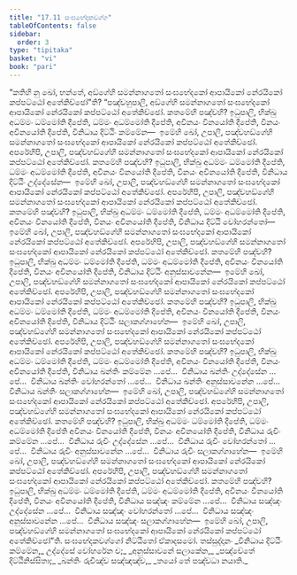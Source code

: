 ```yaml
---
title: "17.11 සංඝභේදකවග්ග"
tableOfContents: false
sidebar:
  order: 3
type: "tipitaka"
basket: "vi"
book: "pari"
---
```



<DynamicBreadcrumb />

<Division number="459" book="pari">

<Paragraph number="2139" book="pari">
“කතිහි නු ඛෝ, භන්තේ, අඞ්ගේහි සමන්නාගතෝ සංඝභේදකෝ ආපායිකෝ නේරයිකෝ කප්පට්ඨෝ අතේකිච්ඡෝ”ති?
</Paragraph>

<Paragraph number="2140" book="pari">
“පඤ්චහුපාලි, අඞ්ගේහි සමන්නාගතෝ සංඝභේදකෝ ආපායිකෝ නේරයිකෝ කප්පට්ඨෝ අතේකිච්ඡෝ. කතමේහි පඤ්චහි? ඉධුපාලි, භික්ඛු අධම්මං ධම්මෝති දීපේති, ධම්මං අධම්මෝති දීපේති, අවිනයං විනයෝති දීපේති, විනයං අවිනයෝති දීපේති, විනිධාය දිට්ඨිං කම්මේන—  ඉමේහි ඛෝ, උපාලි, පඤ්චහඞ්ගේහි සමන්නාගතෝ සංඝභේදකෝ ආපායිකෝ නේරයිකෝ කප්පට්ඨෝ අතේකිච්ඡෝ.
</Paragraph>

<Paragraph number="2141" book="pari">
අපරේහිපි, උපාලි, පඤ්චහඞ්ගේහි සමන්නාගතෝ සංඝභේදකෝ ආපායිකෝ නේරයිකෝ කප්පට්ඨෝ අතේකිච්ඡෝ. කතමේහි පඤ්චහි? ඉධුපාලි, භික්ඛු අධම්මං ධම්මෝති දීපේති, ධම්මං අධම්මෝති දීපේති, අවිනයං විනයෝති දීපේති, විනයං අවිනයෝති දීපේති, විනිධාය දිට්ඨිං උද්දේසේන—  ඉමේහි ඛෝ, උපාලි, පඤ්චහඞ්ගේහි සමන්නාගතෝ සංඝභේදකෝ ආපායිකෝ නේරයිකෝ කප්පට්ඨෝ අතේකිච්ඡෝ.
</Paragraph>

<Paragraph number="2142" book="pari">
අපරේහිපි, උපාලි, පඤ්චහඞ්ගේහි සමන්නාගතෝ සංඝභේදකෝ ආපායිකෝ නේරයිකෝ කප්පට්ඨෝ අතේකිච්ඡෝ. කතමේහි පඤ්චහි? ඉධුපාලි, භික්ඛු අධම්මං ධම්මෝති දීපේති, ධම්මං අධම්මෝති දීපේති, අවිනයං විනයෝති දීපේති, විනයං අවිනයෝති දීපේති, විනිධාය දිට්ඨි වෝහරන්තෝ—  ඉමේහි ඛෝ, උපාලි, පඤ්චහඞ්ගේහි සමන්නාගතෝ සංඝභේදකෝ ආපායිකෝ නේරයිකෝ කප්පට්ඨෝ අතේකිච්ඡෝ.
</Paragraph>

<Paragraph number="2143" book="pari">
අපරේහිපි, උපාලි, පඤ්චහඞ්ගේහි සමන්නාගතෝ සංඝභේදකෝ ආපායිකෝ නේරයිකෝ කප්පට්ඨෝ අතේකිච්ඡෝ. කතමේහි පඤ්චහි? ඉධුපාලි, භික්ඛු අධම්මං ධම්මෝති දීපේති, ධම්මං අධම්මෝති දීපේති, අවිනයං විනයෝති දීපේති, විනයං අවිනයෝති දීපේති, විනිධාය දිට්ඨිං අනුස්සාවනේන—  ඉමේහි ඛෝ, උපාලි, පඤ්චහඞ්ගේහි සමන්නාගතෝ සංඝභේදකෝ ආපායිකෝ නේරයිකෝ කප්පට්ඨෝ අතේකිච්ඡෝ.
</Paragraph>

<Paragraph number="2144" book="pari">
අපරේහිපි, උපාලි, පඤ්චහඞ්ගේහි සමන්නාගතෝ සංඝභේදකෝ ආපායිකෝ නේරයිකෝ කප්පට්ඨෝ අතේකිච්ඡෝ. කතමේහි පඤ්චහි? ඉධුපාලි, භික්ඛු අධම්මං ධම්මෝති දීපේති, ධම්මං අධම්මෝති දීපේති, අවිනයං විනයෝති දීපේති, විනයං අවිනයෝති දීපේති, විනිධාය දිට්ඨිං සලාකග්ගාහේන—  ඉමේහි ඛෝ, උපාලි, පඤ්චහඞ්ගේහි සමන්නාගතෝ සංඝභේදකෝ ආපායිකෝ නේරයිකෝ කප්පට්ඨෝ අතේකිච්ඡෝ.
</Paragraph>

<Paragraph number="2145" book="pari">
අපරේහිපි, උපාලි, පඤ්චහඞ්ගේහි සමන්නාගතෝ සංඝභේදකෝ ආපායිකෝ නේරයිකෝ කප්පට්ඨෝ අතේකිච්ඡෝ. කතමේහි පඤ්චහි? ඉධුපාලි, භික්ඛු අධම්මං ධම්මෝති දීපේති, ධම්මං අධම්මෝති දීපේති, අවිනයං විනයෝති දීපේති, විනයං අවිනයෝති දීපේති, විනිධාය ඛන්තිං කම්මේන …පේ…  විනිධාය ඛන්තිං උද්දේසේන …පේ…  විනිධාය ඛන්තිං වෝහරන්තෝ …පේ…  විනිධාය ඛන්තිං අනුස්සාවනේන …පේ…  විනිධාය ඛන්තිං සලාකග්ගාහේන—  ඉමේහි ඛෝ, උපාලි, පඤ්චහඞ්ගේහි සමන්නාගතෝ සංඝභේදකෝ ආපායිකෝ නේරයිකෝ කප්පට්ඨෝ අතේකිච්ඡෝ.
</Paragraph>

<Paragraph number="2146" book="pari">
අපරේහිපි, උපාලි, පඤ්චහඞ්ගේහි සමන්නාගතෝ සංඝභේදකෝ ආපායිකෝ නේරයිකෝ කප්පට්ඨෝ අතේකිච්ඡෝ. කතමේහි පඤ්චහි? ඉධුපාලි, භික්ඛු අධම්මං ධම්මෝති දීපේති, ධම්මං අධම්මෝති දීපේති අවිනයං විනයෝති දීපේති, විනයං අවිනයෝති දීපේති, විනිධාය රුචිං කම්මේන …පේ…  විනිධාය රුචිං උද්දේසේන …පේ…  විනිධාය රුචිං වෝහරන්තෝ …පේ…  විනිධාය රුචිං අනුස්සාවනේන …පේ…  විනිධාය රුචිං සලාකග්ගාහේන—  ඉමේහි ඛෝ, උපාලි, පඤ්චහඞ්ගේහි සමන්නාගතෝ සංඝභේදකෝ ආපායිකෝ නේරයිකෝ කප්පට්ඨෝ අතේකිච්ඡෝ.
</Paragraph>

<Paragraph number="2147" book="pari">
අපරේහිපි, උපාලි, පඤ්චහඞ්ගේහි සමන්නාගතෝ සංඝභේදකෝ ආපායිකෝ නේරයිකෝ කප්පට්ඨෝ අතේකිච්ඡෝ. කතමේහි පඤ්චහි? ඉධුපාලි, භික්ඛු අධම්මං ධම්මෝති දීපේති, ධම්මං අධම්මෝති දීපේති, අවිනයං විනයෝති දීපේති, විනයං අවිනයෝති දීපේති, විනිධාය සඤ්ඤං කම්මේන …පේ…  විනිධාය සඤ්ඤං උද්දේසේන …පේ…  විනිධාය සඤ්ඤං වෝහරන්තෝ …පේ…  විනිධාය සඤ්ඤං අනුස්සාවනේන …පේ…  විනිධාය සඤ්ඤං සලාකග්ගාහේන—  ඉමේහි ඛෝ, උපාලි, පඤ්චහඞ්ගේහි සමන්නාගතෝ සංඝභේදකෝ ආපායිකෝ නේරයිකෝ කප්පට්ඨෝ අතේකිච්ඡෝ”ති.

</Paragraph>
</Division>

<Paragraph number="2148" type="center" book="pari">
සංඝභේදකවග්ගෝ නිට්ඨිතෝ ඒකාදසමෝ.



</Paragraph>

<Paragraph number="2149" type="center" book="pari">
තස්සුද්දානං


</Paragraph>

<Paragraph number="2150" type="verses" book="pari">
_විනිධාය දිට්ඨිං කම්මේන,_  
උද්දේසේ වෝහරේන ච;_  
_අනුස්සාවනේ සලාකේන,_  
_පඤ්චේතේ දිට්ඨිනිස්සිතා;_  
_ඛන්තිං රුචිඤ්ච සඤ්ඤඤ්ච,_  
_තයෝ තේ පඤ්චධා නයාති._
</Paragraph>